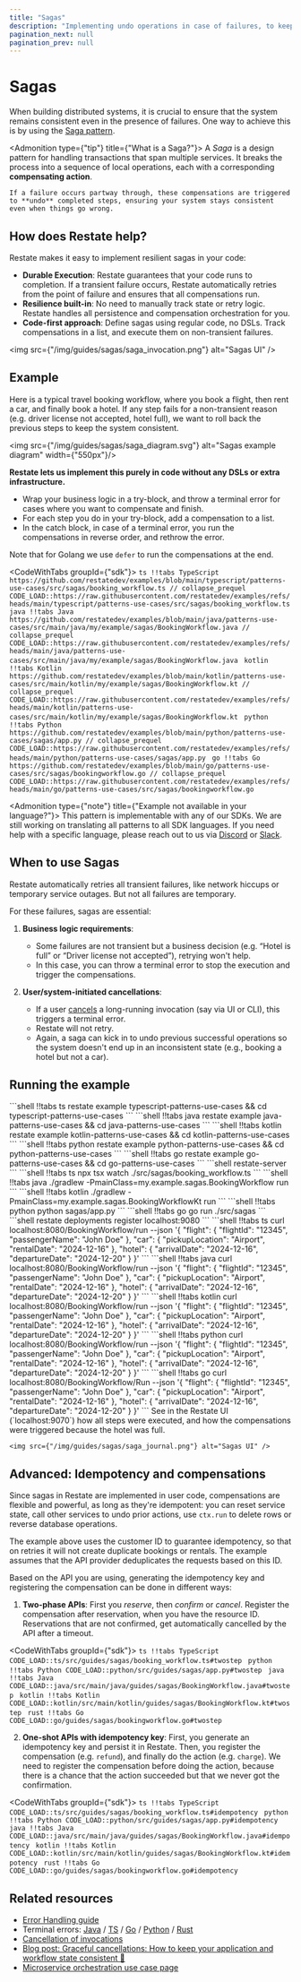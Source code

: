 ```yaml
---
title: "Sagas"
description: "Implementing undo operations in case of failures, to keep your system consistent"
pagination_next: null
pagination_prev: null
---
```



# Sagas

When building distributed systems, it is crucial to ensure that the system remains consistent even in the presence of failures.
One way to achieve this is by using the [Saga pattern](https://learn.microsoft.com/en-us/azure/architecture/reference-architectures/saga/saga).

<Admonition type={"tip"} title={"What is a Saga?"}>
    A *Saga* is a design pattern for handling transactions that span multiple services.
    It breaks the process into a sequence of local operations, each with a corresponding **compensating action**.

    If a failure occurs partway through, these compensations are triggered to **undo** completed steps, ensuring your system stays consistent even when things go wrong.
</Admonition>

## How does Restate help?

Restate makes it easy to implement resilient sagas in your code:
- **Durable Execution**: Restate guarantees that your code runs to completion. If a transient failure occurs, Restate automatically retries from the point of failure and ensures that all compensations run.
- **Resilience built-in**: No need to manually track state or retry logic. Restate handles all persistence and compensation orchestration for you.
- **Code-first approach**: Define sagas using regular code, no DSLs. Track compensations in a list, and execute them on non-transient failures.

<img src={"/img/guides/sagas/saga_invocation.png"} alt="Sagas UI" />

## Example

Here is a typical travel booking workflow, where you book a flight, then rent a car, and finally book a hotel.
If any step fails for a non-transient reason (e.g. driver license not accepted, hotel full), we want to roll back the previous steps to keep the system consistent.

<img src={"/img/guides/sagas/saga_diagram.svg"} alt="Sagas example diagram" width={"550px"}/>

**Restate lets us implement this purely in code without any DSLs or extra infrastructure.**
- Wrap your business logic in a try-block, and throw a terminal error for cases where you want to compensate and finish.
- For each step you do in your try-block, add a compensation to a list.
- In the catch block, in case of a terminal error, you run the compensations in reverse order, and rethrow the error.

Note that for Golang we use `defer` to run the compensations at the end.

<CodeWithTabs groupId={"sdk"}>
        ```ts !!tabs TypeScript https://github.com/restatedev/examples/blob/main/typescript/patterns-use-cases/src/sagas/booking_workflow.ts
        // collapse_prequel
        CODE_LOAD::https://raw.githubusercontent.com/restatedev/examples/refs/heads/main/typescript/patterns-use-cases/src/sagas/booking_workflow.ts
        ```
        ```java !!tabs Java https://github.com/restatedev/examples/blob/main/java/patterns-use-cases/src/main/java/my/example/sagas/BookingWorkflow.java
        // collapse_prequel
        CODE_LOAD::https://raw.githubusercontent.com/restatedev/examples/refs/heads/main/java/patterns-use-cases/src/main/java/my/example/sagas/BookingWorkflow.java
        ```
        ```kotlin !!tabs Kotlin https://github.com/restatedev/examples/blob/main/kotlin/patterns-use-cases/src/main/kotlin/my/example/sagas/BookingWorkflow.kt
        // collapse_prequel
        CODE_LOAD::https://raw.githubusercontent.com/restatedev/examples/refs/heads/main/kotlin/patterns-use-cases/src/main/kotlin/my/example/sagas/BookingWorkflow.kt
        ```
        ```python !!tabs Python https://github.com/restatedev/examples/blob/main/python/patterns-use-cases/sagas/app.py
        // collapse_prequel
        CODE_LOAD::https://raw.githubusercontent.com/restatedev/examples/refs/heads/main/python/patterns-use-cases/sagas/app.py
        ```
        ```go !!tabs Go https://github.com/restatedev/examples/blob/main/go/patterns-use-cases/src/sagas/bookingworkflow.go
        // collapse_prequel
        CODE_LOAD::https://raw.githubusercontent.com/restatedev/examples/refs/heads/main/go/patterns-use-cases/src/sagas/bookingworkflow.go
        ```
</CodeWithTabs>

<Admonition type={"note"} title={"Example not available in your language?"}>
    This pattern is implementable with any of our SDKs. We are still working on translating all patterns to all SDK languages.
    If you need help with a specific language, please reach out to us via [Discord](https://discord.com/invite/skW3AZ6uGd) or [Slack](https://join.slack.com/t/restatecommunity/shared_invite/zt-2v9gl005c-WBpr167o5XJZI1l7HWKImA).
</Admonition>

## When to use Sagas

Restate automatically retries all transient failures, like network hiccups or temporary service outages. But not all failures are temporary.

For these failures, sagas are essential:

1. **Business logic requirements**:
    - Some failures are not transient but a business decision (e.g. “Hotel is full” or “Driver license not accepted”), retrying won't help.
    - In this case, you can throw a terminal error to stop the execution and trigger the compensations.


2. **User/system-initiated cancellations**:
    - If a user [cancels](/operate/invocation#cancelling-invocations) a long-running invocation (say via UI or CLI), this triggers a terminal error.
    - Restate will not retry.
    - Again, a saga can kick in to undo previous successful operations so the system doesn't end up in an inconsistent state (e.g., booking a hotel but not a car).


## Running the example

<Step stepLabel="1" title="Download the example">
    <CodeWithTabs groupId={"sdk"} className={"display-none"}>
        ```shell !!tabs ts
        restate example typescript-patterns-use-cases && cd typescript-patterns-use-cases
        ```
        ```shell !!tabs java
        restate example java-patterns-use-cases && cd java-patterns-use-cases
        ```
        ```shell !!tabs kotlin
        restate example kotlin-patterns-use-cases && cd kotlin-patterns-use-cases
        ```
        ```shell !!tabs python
        restate example python-patterns-use-cases && cd python-patterns-use-cases
        ```
        ```shell !!tabs go
        restate example go-patterns-use-cases && cd go-patterns-use-cases
        ```
    </CodeWithTabs>
</Step>
<Step stepLabel="2" title="Start the Restate Server">
    ```shell
    restate-server
    ```
</Step>
<Step stepLabel="3" title="Start the Service">
    <CodeWithTabs groupId={"sdk"} className={"display-none"}>
        ```shell !!tabs ts
        npx tsx watch ./src/sagas/booking_workflow.ts
        ```
        ```shell !!tabs java
        ./gradlew -PmainClass=my.example.sagas.BookingWorkflow run
        ```
        ```shell !!tabs kotlin
        ./gradlew -PmainClass=my.example.sagas.BookingWorkflowKt run
        ```
        ```shell !!tabs python
        python sagas/app.py
        ```
        ```shell !!tabs go
        go run ./src/sagas
        ```
    </CodeWithTabs>
</Step>
<Step stepLabel="4" title="Register the services">
    ```shell
    restate deployments register localhost:9080
    ```
</Step>
<Step stepLabel="5" title="Send a request">
    <CodeWithTabs groupId={"sdk"} className={"display-none"}>
        ```shell !!tabs ts
        curl localhost:8080/BookingWorkflow/run --json '{
                "flight": {
                    "flightId": "12345",
                    "passengerName": "John Doe"
                },
                    "car": {
                    "pickupLocation": "Airport",
                    "rentalDate": "2024-12-16"
                },
                    "hotel": {
                    "arrivalDate": "2024-12-16",
                    "departureDate": "2024-12-20"
                }
            }'
        ```
        ```shell !!tabs java
        curl localhost:8080/BookingWorkflow/run --json '{
                "flight": {
                    "flightId": "12345",
                    "passengerName": "John Doe"
                },
                    "car": {
                    "pickupLocation": "Airport",
                    "rentalDate": "2024-12-16"
                },
                    "hotel": {
                    "arrivalDate": "2024-12-16",
                    "departureDate": "2024-12-20"
                }
            }'
        ```
        ```shell !!tabs kotlin
        curl localhost:8080/BookingWorkflow/run --json '{
                "flight": {
                    "flightId": "12345",
                    "passengerName": "John Doe"
                },
                    "car": {
                    "pickupLocation": "Airport",
                    "rentalDate": "2024-12-16"
                },
                    "hotel": {
                    "arrivalDate": "2024-12-16",
                    "departureDate": "2024-12-20"
                }
            }'
        ```
        ```shell !!tabs python
        curl localhost:8080/BookingWorkflow/run --json '{
                "flight": {
                    "flightId": "12345",
                    "passengerName": "John Doe"
                },
                    "car": {
                    "pickupLocation": "Airport",
                    "rentalDate": "2024-12-16"
                },
                    "hotel": {
                    "arrivalDate": "2024-12-16",
                    "departureDate": "2024-12-20"
                }
            }'
        ```
        ```shell !!tabs go
        curl localhost:8080/BookingWorkflow/Run --json '{
                "flight": {
                    "flightId": "12345",
                    "passengerName": "John Doe"
                },
                    "car": {
                    "pickupLocation": "Airport",
                    "rentalDate": "2024-12-16"
                },
                    "hotel": {
                    "arrivalDate": "2024-12-16",
                    "departureDate": "2024-12-20"
                }
            }'
        ```
    </CodeWithTabs>

</Step>

<Step stepLabel="4" title="Check the UI or service logs">
    See in the Restate UI (`localhost:9070`) how all steps were executed, and how the compensations were triggered because the hotel was full.

    <img src={"/img/guides/sagas/saga_journal.png"} alt="Sagas UI" />
</Step>


## Advanced: Idempotency and compensations

Since sagas in Restate are implemented in user code, compensations are flexible and powerful, as long as they're idempotent: you can reset service state, call other services to undo prior actions, use `ctx.run` to delete rows or reverse database operations.

The example above uses the customer ID to guarantee idempotency, so that on retries it will not create duplicate bookings or rentals.
The example assumes that the API provider deduplicates the requests based on this ID.

Based on the API you are using, generating the idempotency key and registering the compensation can be done in different ways:

1. **Two-phase APIs**: First you _reserve_, then _confirm_ or _cancel_. Register the compensation after reservation, when you have the resource ID.
Reservations that are not confirmed, get automatically cancelled by the API after a timeout.

<CodeWithTabs groupId={"sdk"}>
    ```ts !!tabs TypeScript
    CODE_LOAD::ts/src/guides/sagas/booking_workflow.ts#twostep
    ```
    ```python !!tabs Python
    CODE_LOAD::python/src/guides/sagas/app.py#twostep
    ```
    ```java !!tabs Java
    CODE_LOAD::java/src/main/java/guides/sagas/BookingWorkflow.java#twostep
    ```
    ```kotlin !!tabs Kotlin
    CODE_LOAD::kotlin/src/main/kotlin/guides/sagas/BookingWorkflow.kt#twostep
    ```
    ```rust !!tabs Go
    CODE_LOAD::go/guides/sagas/bookingworkflow.go#twostep
    ```
</CodeWithTabs>


2. **One-shot APIs with idempotency key**: First, you generate an idempotency key and persist it in Restate. Then, you register the compensation (e.g. `refund`), and finally do the action (e.g. `charge`).
We need to register the compensation before doing the action, because there is a chance that the action succeeded but that we never got the confirmation.

<CodeWithTabs groupId={"sdk"}>
    ```ts !!tabs TypeScript
    CODE_LOAD::ts/src/guides/sagas/booking_workflow.ts#idempotency
    ```
    ```python !!tabs Python
    CODE_LOAD::python/src/guides/sagas/app.py#idempotency
    ```
    ```java !!tabs Java
    CODE_LOAD::java/src/main/java/guides/sagas/BookingWorkflow.java#idempotency
    ```
    ```kotlin !!tabs Kotlin
    CODE_LOAD::kotlin/src/main/kotlin/guides/sagas/BookingWorkflow.kt#idempotency
    ```
    ```rust !!tabs Go
    CODE_LOAD::go/guides/sagas/bookingworkflow.go#idempotency
    ```
</CodeWithTabs>

## Related resources

- [Error Handling guide](/guides/error-handling)
- Terminal errors: [Java](/develop/java/error-handling) / [TS](/develop/ts/error-handling) / [Go](/develop/go/error-handling) / [Python](/develop/python/error-handling)  / [Rust](https://docs.rs/restate-sdk/latest/restate_sdk/errors/index.html)
- [Cancellation of invocations](/operate/invocation#cancelling-invocations)
- [Blog post: Graceful cancellations: How to keep your application and workflow state consistent 💪](https://restate.dev/blog/graceful-cancellations-how-to-keep-your-application-and-workflow-state-consistent/)
- [Microservice orchestration use case page](/use-cases/microservice-orchestration)

